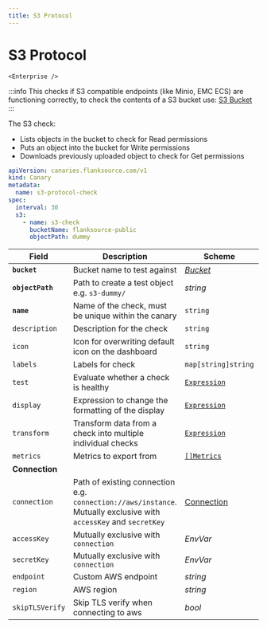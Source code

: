 ```yaml
---
title: S3 Protocol
---
```


# <Icon name="s3" /> S3 Protocol

    <Enterprise />

:::info
This checks if S3 compatible endpoints (like Minio, EMC ECS) are functioning correctly, to check the contents of
a S3 bucket use: [S3 Bucket](s3-bucket)
:::

The S3 check:

* Lists objects in the bucket to check for Read permissions
* Puts an object into the bucket for Write permissions
* Downloads previously uploaded object to check for Get permissions

```yaml
apiVersion: canaries.flanksource.com/v1
kind: Canary
metadata:
  name: s3-protocol-check
spec:
  interval: 30
  s3:
    - name: s3-check
      bucketName: flanksource-public
      objectPath: dummy
```

| Field | Description | Scheme | Required |
| ----- | ----------- | ------ | -------- |
| **`bucket`** | Bucket name to test against | [*Bucket*](#bucket) | Yes |
| **`objectPath`** | Path to create a test object e.g. `s3-dummy/` | *string* | Yes |
| **`name`**    | Name of the check, must be unique within the canary         | `string`                                     | Yes      |
| `description` | Description for the check                                   | `string`                                     |          |
| `icon`        | Icon for overwriting default icon on the dashboard          | `string`                                     |          |
| `labels`      | Labels for check                                            | `map[string]string`                          |          |
| `test`        | Evaluate whether a check is healthy                         | [`Expression`](../concepts/health-evaluation)  |          |
| `display`     | Expression to change the formatting of the display          | [`Expression`](../concepts/display-formatting) |          |
| `transform`   | Transform data from a check into multiple individual checks | [`Expression`](../concepts/transforms)          |          |
| `metrics`     | Metrics to export from                                      | [`[]Metrics`](../concepts/metrics-exporter)    |          |
| **Connection** |  |  |  |
| `connection` | Path of existing connection e.g. `connection://aws/instance`. Mutually exclusive with `accessKey` and `secretKey` <br /> <Commercial /> | [Connection](../concepts/connections) | |
| `accessKey` | Mutually exclusive with `connection` | <CommonLink to="authentication" anchor="envvar">*EnvVar*</CommonLink> | Yes |
| `secretKey` | Mutually exclusive with `connection` | <CommonLink to="authentication" anchor="envvar">*EnvVar*</CommonLink> | Yes |
| `endpoint` | Custom AWS endpoint | *string* | |
| `region` | AWS region | *string* | |
| `skipTLSVerify` | Skip TLS verify when connecting to aws | *bool* |  |
